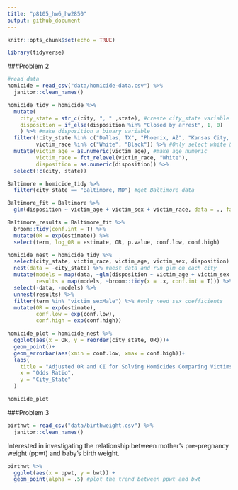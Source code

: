 ```yaml
---
title: "p8105_hw6_hw2850"
output: github_document
---
```


```r
knitr::opts_chunk$set(echo = TRUE)
```

```r
library(tidyverse)
```

###Problem 2
```r
#read data
homicide = read_csv("data/homicide-data.csv") %>% 
  janitor::clean_names()
```

```r
homicide_tidy = homicide %>% 
  mutate(
    city_state = str_c(city, ", " ,state), #create city_state variable
    disposition = if_else(disposition %in% "Closed by arrest", 1, 0)
    ) %>% #make disposition a binary variable
  filter(!city_state %in% c("Dallas, TX", "Phoenix, AZ", "Kansas City, MO", "Tulsa, AL"),
         victim_race %in% c("White", "Black")) %>% #Only select white & black
  mutate(victim_age = as.numeric(victim_age), #make age numeric
         victim_race = fct_relevel(victim_race, "White"),
         disposition = as.numeric(disposition)) %>% 
  select(!c(city, state))
```

```r
Baltimore = homicide_tidy %>% 
  filter(city_state == "Baltimore, MD") #get Baltimore data

Baltimore_fit = Baltimore %>% 
  glm(disposition ~ victim_age + victim_sex + victim_race, data = ., family = binomial()) #run glm

Baltimore_results = Baltimore_fit %>% 
  broom::tidy(conf.int = T) %>% 
  mutate(OR = exp(estimate)) %>%
  select(term, log_OR = estimate, OR, p.value, conf.low, conf.high) 
```

```r
homicide_nest = homicide_tidy %>% 
  select(city_state, victim_race, victim_age, victim_sex, disposition) %>%
  nest(data = -city_state) %>% #nest data and run glm on each city
  mutate(models = map(data, ~glm(disposition ~ victim_age + victim_sex + victim_race, data = .x, family = binomial())),
         results = map(models, ~broom::tidy(x = .x, conf.int = T))) %>% 
  select(-data, -models) %>% 
  unnest(results) %>% 
  filter(term %in% "victim_sexMale") %>% #only need sex coefficients
  mutate(OR = exp(estimate),
         conf.low = exp(conf.low),
         conf.high = exp(conf.high))
```

```r
homicide_plot = homicide_nest %>% 
  ggplot(aes(x = OR, y = reorder(city_state, OR)))+
  geom_point()+
  geom_errorbar(aes(xmin = conf.low, xmax = conf.high))+
  labs(
    title = "Adjusted OR and CI for Solving Homicides Comparing Victims Gender",
    x = "Odds Ratio",
    y = "City_State"
  )

homicide_plot
```


###Problem 3
```r
birthwt = read_csv("data/birthweight.csv") %>% 
  janitor::clean_names()
```
Interested in investigating the relationship between mother's pre-pregnancy weight (ppwt) and baby's birth weight.

```r
birthwt %>% 
  ggplot(aes(x = ppwt, y = bwt)) +
  geom_point(alpha = .5) #plot the trend between ppwt and bwt
```


